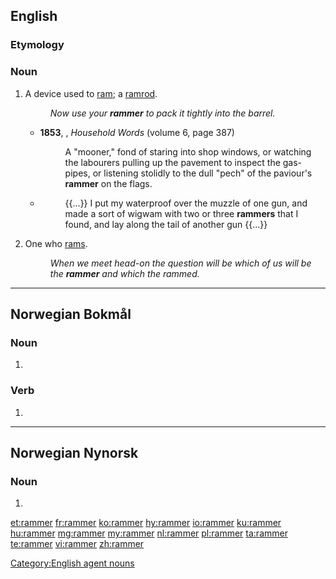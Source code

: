 ==English==

===Etymology===
{{suffix|ram|er|lang=en}}

===Noun===
{{en-noun}}

# A device used to [[ram]]; a [[ramrod]].
#: ''Now use your '''rammer''' to pack it tightly into the barrel.''
#* '''1853''', {{w|Charles Dickens}}, ''Household Words'' (volume 6, page 387)
#*: A "mooner," fond of staring into shop windows, or watching the labourers pulling up the pavement to inspect the gas-pipes, or listening stolidly to the dull "pech" of the paviour's '''rammer''' on the flags.
#* {{w|Rudyard Kipling}}
#*: {{...}} I put my waterproof over the muzzle of one gun, and made a sort of wigwam with two or three '''rammers''' that I found, and lay along the tail of another gun {{...}}
# One who [[ram]]s.
#: ''When we meet head-on the question will be which of us will be the '''rammer''' and which the rammed.''

[[Category:English agent nouns]]

----

==Norwegian Bokmål==

===Noun===
{{head|nb|noun form|g=m|g2=f}}

# {{inflection of|ramme||indefinite|p|lang=nb}}

===Verb===
{{head|nb|verb form}}

# {{form of|present tense|ramme|lang=nb}}

----

==Norwegian Nynorsk==

===Noun===
{{head|nn|noun form|g=f}}

# {{inflection of|ramme||indefinite|p|lang=nn}}

[[et:rammer]]
[[fr:rammer]]
[[ko:rammer]]
[[hy:rammer]]
[[io:rammer]]
[[ku:rammer]]
[[hu:rammer]]
[[mg:rammer]]
[[my:rammer]]
[[nl:rammer]]
[[pl:rammer]]
[[ta:rammer]]
[[te:rammer]]
[[vi:rammer]]
[[zh:rammer]]